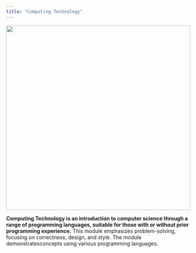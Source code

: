 ```yaml
---
title: "Computing Technology"
---
```



![](images/background.png){fig-alt="A friendly robot army.  They just want to talk to you." width="500"}

**Computing Technology is an introduction to computer science through a range of programming languages, suitable for those with or without prior programming experience.** This module emphasizes problem-solving, focusing on correctness, design, and style. The module demonstratesconcepts using various programming languages.
